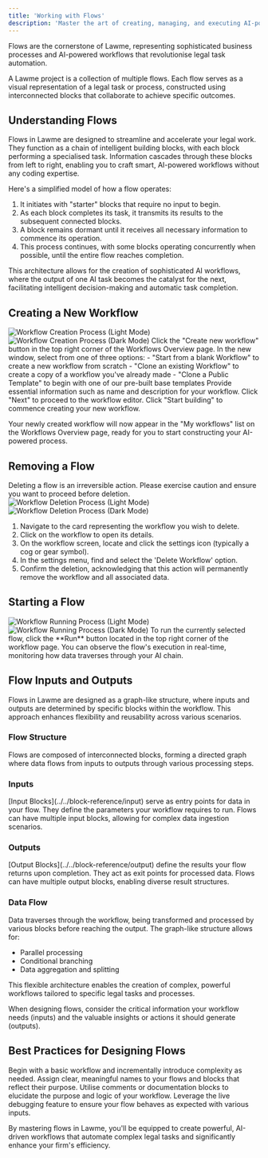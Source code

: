 ```yaml
---
title: 'Working with Flows'
description: 'Master the art of creating, managing, and executing AI-powered workflows in Lawme'
---
```



<Callout type="info">
  Flows are the cornerstone of Lawme, representing sophisticated business processes and AI-powered workflows that revolutionise legal task automation.
</Callout>

A Lawme project is a collection of multiple flows. Each flow serves as a visual representation of a legal task or process, constructed using interconnected blocks that collaborate to achieve specific outcomes.

## Understanding Flows

Flows in Lawme are designed to streamline and accelerate your legal work. They function as a chain of intelligent building blocks, with each block performing a specialised task. Information cascades through these blocks from left to right, enabling you to craft smart, AI-powered workflows without any coding expertise.

Here's a simplified model of how a flow operates:

1. It initiates with "starter" blocks that require no input to begin.
2. As each block completes its task, it transmits its results to the subsequent connected blocks.
3. A block remains dormant until it receives all necessary information to commence its operation.
4. This process continues, with some blocks operating concurrently when possible, until the entire flow reaches completion.

This architecture allows for the creation of sophisticated AI workflows, where the output of one AI task becomes the catalyst for the next, facilitating intelligent decision-making and automatic task completion.

## Creating a New Workflow

<Frame className="block dark:hidden">
  <img src="../assets/workflows_new_light.gif" alt="Workflow Creation Process (Light Mode)" />
</Frame>
<Frame className="hidden dark:block">
  <img src="../assets/workflows_new_dark.gif" alt="Workflow Creation Process (Dark Mode)" />
</Frame>

<Steps>
  <Step title="Initiate Workflow Creation">
    Click the "Create new workflow" button in the top right corner of the Workflows Overview page.
  </Step>
  <Step title="Choose Workflow Type">
    In the new window, select from one of three options:
    - "Start from a blank Workflow" to create a new workflow from scratch
    - "Clone an existing Workflow" to create a copy of a workflow you've already made
    - "Clone a Public Template" to begin with one of our pre-built base templates
  </Step>
  <Step title="Configure Workflow Details">
    Provide essential information such as name and description for your workflow.
  </Step>
  <Step title="Access Workflow Editor">
    Click "Next" to proceed to the workflow editor.
  </Step>
  <Step title="Begin Building">
    Click "Start building" to commence creating your new workflow.
  </Step>
</Steps>

Your newly created workflow will now appear in the "My workflows" list on the Workflows Overview page, ready for you to start constructing your AI-powered process.

## Removing a Flow

<Warning>
  Deleting a flow is an irreversible action. Please exercise caution and ensure you want to proceed before deletion.
</Warning>

<Frame className="block dark:hidden">
  <img src="../assets/workflows_delete_light.gif" alt="Workflow Deletion Process (Light Mode)" />
</Frame>
<Frame className="hidden dark:block">
  <img src="../assets/workflows_delete_dark.gif" alt="Workflow Deletion Process (Dark Mode)" />
</Frame>

1. Navigate to the card representing the workflow you wish to delete.
2. Click on the workflow to open its details.
3. On the workflow screen, locate and click the settings icon (typically a cog or gear symbol).
4. In the settings menu, find and select the 'Delete Workflow' option.
5. Confirm the deletion, acknowledging that this action will permanently remove the workflow and all associated data.

## Starting a Flow

<Frame className="block dark:hidden">
  <img src="../assets/workflows_run_light.gif" alt="Workflow Running Process (Light Mode)" />
</Frame>
<Frame className="hidden dark:block">
  <img src="../assets/workflows_run_dark.gif" alt="Workflow Running Process (Dark Mode)" />
</Frame>

<Card title="Executing Your Workflow" icon="play">
  To run the currently selected flow, click the **Run** button located in the top right corner of the workflow page. You can observe the flow's execution in real-time, monitoring how data traverses through your AI chain.
</Card>

## Flow Inputs and Outputs

Flows in Lawme are designed as a graph-like structure, where inputs and outputs are determined by specific blocks within the workflow. This approach enhances flexibility and reusability across various scenarios.

### Flow Structure

<Card title="Graph-like Design" icon="diagram-project">
  Flows are composed of interconnected blocks, forming a directed graph where data flows from inputs to outputs through various processing steps.
</Card>

### Inputs

<CardGroup cols={2}>
  <Card title="Input Blocks" icon="arrow-right-to-bracket">
    [Input Blocks](../../block-reference/input) serve as entry points for data in your flow. They define the parameters your workflow requires to run.
  </Card>
  <Card title="Multiple Inputs" icon="layer-group">
    Flows can have multiple input blocks, allowing for complex data ingestion scenarios.
  </Card>
</CardGroup>

### Outputs

<CardGroup cols={2}>
  <Card title="Output Blocks" icon="arrow-right-from-bracket">
    [Output Blocks](../../block-reference/output) define the results your flow returns upon completion. They act as exit points for processed data.
  </Card>
  <Card title="Multiple Outputs" icon="share-nodes">
    Flows can have multiple output blocks, enabling diverse result structures.
  </Card>
</CardGroup>

### Data Flow

Data traverses through the workflow, being transformed and processed by various blocks before reaching the output. The graph-like structure allows for:

- Parallel processing
- Conditional branching
- Data aggregation and splitting

This flexible architecture enables the creation of complex, powerful workflows tailored to specific legal tasks and processes.

<Tip>
  When designing flows, consider the critical information your workflow needs (inputs) and the valuable insights or actions it should generate (outputs).
</Tip>

## Best Practices for Designing Flows

<CardGroup cols={2}>
  <Card title="Start Simple" icon="seedling">
    Begin with a basic workflow and incrementally introduce complexity as needed.
  </Card>
  <Card title="Use Descriptive Names" icon="tag">
    Assign clear, meaningful names to your flows and blocks that reflect their purpose.
  </Card>
  <Card title="Document Your Flow" icon="book">
    Utilise comments or documentation blocks to elucidate the purpose and logic of your workflow.
  </Card>
  <Card title="Test Thoroughly" icon="vial">
    Leverage the live debugging feature to ensure your flow behaves as expected with various inputs.
  </Card>
</CardGroup>

By mastering flows in Lawme, you'll be equipped to create powerful, AI-driven workflows that automate complex legal tasks and significantly enhance your firm's efficiency.
